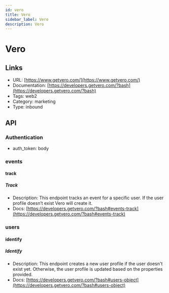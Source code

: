 ```yaml
---
id: vero
title: Vero
sidebar_label: Vero
description: Vero
---
```


# Vero

## Links

* URL: [https://www.getvero.com/](https://www.getvero.com/)
* Documentation: [https://developers.getvero.com/?bash](https://developers.getvero.com/?bash)
* Tags: web2
* Category: marketing
* Type: inbound

## API

### Authentication

* auth_token: body

### events

#### track

##### Track

* Description: This endpoint tracks an event for a specific user. If the user profile doesn’t exist Vero will create it.
* Docs: [https://developers.getvero.com/?bash#events-track](https://developers.getvero.com/?bash#events-track)

### users

#### identify

##### Identify

* Description: This endpoint creates a new user profile if the user doesn't exist yet. Otherwise, the user profile is updated based on the properties provided.
* Docs: [https://developers.getvero.com/?bash#users-object](https://developers.getvero.com/?bash#users-object)
